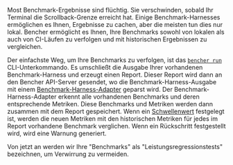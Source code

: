 Most Benchmark-Ergebnisse sind flüchtig.
Sie verschwinden, sobald Ihr Terminal die Scrollback-Grenze erreicht hat.
Einige Benchmark-Harnesses ermöglichen es Ihnen, Ergebnisse zu cachen, aber die meisten tun dies nur lokal.
Bencher ermöglicht es Ihnen, Ihre Benchmarks sowohl von lokalen als auch von CI-Läufen zu verfolgen und mit historischen Ergebnissen zu vergleichen.

Der einfachste Weg, um Ihre Benchmarks zu verfolgen, ist das <code><a href="/de/docs/explanation/bencher-run/">bencher run</a></code> CLI-Unterkommando.
Es umschließt die Ausgabe Ihrer vorhandenen Benchmark-Harness und erzeugt einen Report.
Dieser Report wird dann an den Bencher API-Server gesendet,
wo die Benchmark-Harness-Ausgabe mit einem [Benchmark-Harness-Adapter](/de/docs/explanation/adapters/) geparst wird.
Der Benchmark-Harness-Adapter erkennt alle vorhandenen Benchmarks und deren entsprechende Metriken.
Diese Benchmarks und Metriken werden dann zusammen mit dem Report gespeichert.
Wenn ein [Schwellenwert](/de/docs/explanation/thresholds/) festgelegt ist,
werden die neuen Metriken mit den historischen Metriken für jedes im Report vorhandene Benchmark verglichen.
Wenn ein Rückschritt festgestellt wird, wird eine Warnung generiert.

Von jetzt an werden wir Ihre "Benchmarks" als "Leistungsregressionstests" bezeichnen, um Verwirrung zu vermeiden.